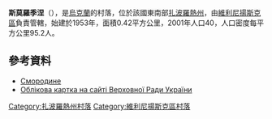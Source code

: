 {{coord|47|56|45|N|35|23|26|E|scale:30000|display=title}}

'''斯莫羅季涅'''（{{lang-uk|Смородине}}），是[[烏克蘭|烏克蘭]]的村落，位於該國東南部[[扎波羅熱州|扎波羅熱州]]，由[[維利尼揚斯克區|維利尼揚斯克區]]負責管轄，始建於1953年，面積0.42平方公里，2001年人口40，人口密度每平方公里95.2人。

==參考資料==
* [http://gska2.rada.gov.ua/pls/z7502/A005?rdat1=20.10.2003&rf7571=12051 Смородине]{{dead link|date=2018年3月 |bot=InternetArchiveBot |fix-attempted=yes }}
* [http://w1.c1.rada.gov.ua/pls/z7502/A005?rdat1=18.03.2012&rf7571=12051 Облікова картка на сайті Верховної Ради України]{{dead link|date=2018年3月 |bot=InternetArchiveBot |fix-attempted=yes }}

[[Category:扎波羅熱州村落|Category:扎波羅熱州村落]]
[[Category:維利尼揚斯克區村落|Category:維利尼揚斯克區村落]]


{{Zaporizhia-geo-stub}}